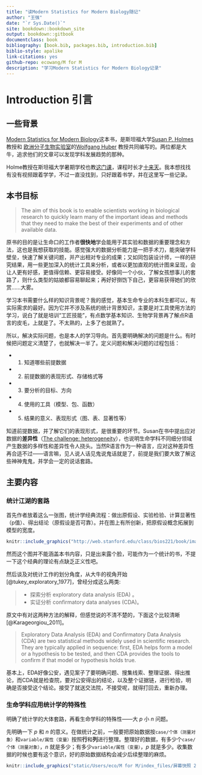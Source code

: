 ```yaml
--- 
title: "读Modern Statistics for Modern Biology随记"
author: "王强"
date: "`r Sys.Date()`"
site: bookdown::bookdown_site
output: bookdown::gitbook
documentclass: book
bibliography: [book.bib, packages.bib, introduction.bib]
biblio-style: apalike
link-citations: yes
github-repo: ecowang/M for M
description: "学习Modern Statistics for Modern Biology记录"
---
```


# Introduction 引言

## 一些背景

[Modern Statistics for Modern Biology](http://web.stanford.edu/class/bios221/book/index.html)这本书，是斯坦福大学[Susan P. Holmes](https://profiles.stanford.edu/susan-holmes) 教授和 [欧洲分子生物实验室](https://www.embl.org/)的[Wolfgang Huber](https://www.huber.embl.de/) 教授共同编写的。两位都是大牛，追求他们的文章可以发现学科发展趋势的那种。

Holme教授在斯坦福大学暑期学校也教[这门课](http://web.stanford.edu/class/bios221/about.html)，课程时长才[十来天](http://web.stanford.edu/class/bios221/TimesCourse.html)。我本想找找有没有视频跟着学学，不过一直没找到，只好跟着书学，并在这里写一些记录。

## 本书目标

> The aim of this book is to enable scientists working in biological research to quickly learn many of the important ideas and methods that they need to make the best of their experiments and of other available data. 

原书的目的是让生命口的工作者**很快地**学会能用于其实验和数据的重要理念和方法，这也是我想获取的技能。感觉强大的数据分析能力是一把手术刀，能突破学科壁垒，快速了解关键问题，并产出相对专业的成果；又如同包装设计师，一样的研究结果，用一些更加深入的统计工具来分析，或者以更加直观的统计图来呈现，会让人更有好感，更值得信赖、更容易接受。好像同一个小伙，了解女孩想事儿的套路了，则什么类型的姑娘都容易聊起来；再好好捯饬下自己，更容易获得她们的欣赏……大雾。

学习本书需要什么样的知识背景呢？我的感觉，基本生命专业的本科生都可以，有实际需求的最好。因为它并不涉及系统的统计背景知识，主要是对工具使用方法的学习，说白了就是培训“工匠技能”，有点数学基本知识、生物学背景再了解点R语言的皮毛，上就是了。不太熟的，上多了也就熟了。

所以，解决实际问题，也是本人的学习导向。首先要明确解决的问题是什么。有时候把问题定义清楚了，也就解决一半了。定义问题和解决问题的过程包括：

* 1. 知道哪些前提数据
* 2. 前提数据的表现形式、存储格式等
* 3. 要分析的目标、方向
* 4. 使用的工具（模型、包、函数）
* 5. 结果的意义、表现形式（图、表、显著性等）

知道前提数据，并了解它们的表现形式，是很重要的环节。Susan在书中提出应对数据的**差异性**（[The challenge: heterogeneity](http://web.stanford.edu/class/bios221/book/introduction.html)），也说明生命学科不同细分领域产生数据的多样性和差异性令人挠头。当然R语言作为一种语言，应对这种差异性再合适不过——语言嘛，见人说人话见鬼说鬼话就是了，前提是我们要大致了解这些神神鬼鬼，并学会一定的说话套路。

## 主要内容

### 统计江湖的套路

首先作者放着这么一张图，统计学经典流程：做出原假设、实验检验、计算显著性（p值）、得出结论（原假设是否可靠）。并在图上有所创新，把原假设概念拓展到模型的宽度。

```r
knitr::include_graphics("http://web.stanford.edu/class/bios221/book/images/FisherParadigm.png")
```
 
然而这个图并不能涵盖本书内容，只是出来露个脸，可能作为一个统计的书，不提一下这个经典的理论有点缺乏正义性吧。

然后谈及对统计工作的划分角度，从大牛的视角开始[@tukey_exploratory_1977]，曾经分成这么两类:

> * 探索分析  exploratory data analysis (EDA) 。
  * 实证分析  confirmatory data analyses (CDA)。

原文中有对这两种方法的解释，但感觉说的不清不楚的，下面这个比较清晰 [@Karageorgiou_2011]。

> Exploratory Data Analysis (EDA) and Confirmatory Data Analysis (CDA) are two statistical methods widely used in scientific research. They are typically applied in sequence: first, EDA helps form a model or a hypothesis to be tested, and then CDA provides the tools to confirm if that model or hypothesis holds true.  

基本上，EDA好像公安，遇见案子了要明确问题、搜集线索、整理证据、得出推论，而CDA就是检查院，要对公安得出的结论，以及整个证据链，进行检验，明确是否接受这个结论。接受了就送交法院，不接受呢，就得打回去，重新办理。

### 生命学科应用统计学的特殊性

明确了统计学的大体套路，再看生命学科的特殊性——大 *p* 小 *n* 问题。

先明确一下 *p* 和 *n* 的意义。在做统计之前，一般要把原始数据按`case/个体（测量对象）`和`variable/属性（变量）`按照**行**和**列**进行整理。整理好的数据，有多少个`case/个体（测量对象）`，*n* 就是多少；有多少`variable/属性（变量）`，*p* 就是多少。收集数据的时候也要有这个意识，好的原始数据结构会减少后续整理的麻烦。


```r
knitr::include_graphics("static/Users/eco/M for M/index_files/屏幕快照 2019-08-13 下午4.23.00.png")

```










